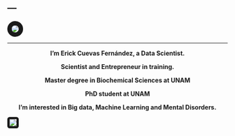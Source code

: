 ---
---


<img src="images/erick7.jpg"
      align="middle"
      style= "border:10px solid; border-radius: 50%"/>



***
<p style='text-align: center;'> **I'm Erick Cuevas Fernández, a Data Scientist.** </p> 

<p style='text-align: center;'> **Scientist and Entrepreneur in training.** </p> 

<p style='text-align: center;'> **Master degree in Biochemical Sciences at UNAM** </p> 

<p style='text-align: center;'> **PhD student at UNAM** </p> 

<p style='text-align: center;'> **I'm interested in Big data, Machine Learning and Mental Disorders.** </p> 






<img src="images/red.png"
      align="middle"
      style= "border:5px solid;  border-radius: 20%"/> 

      

